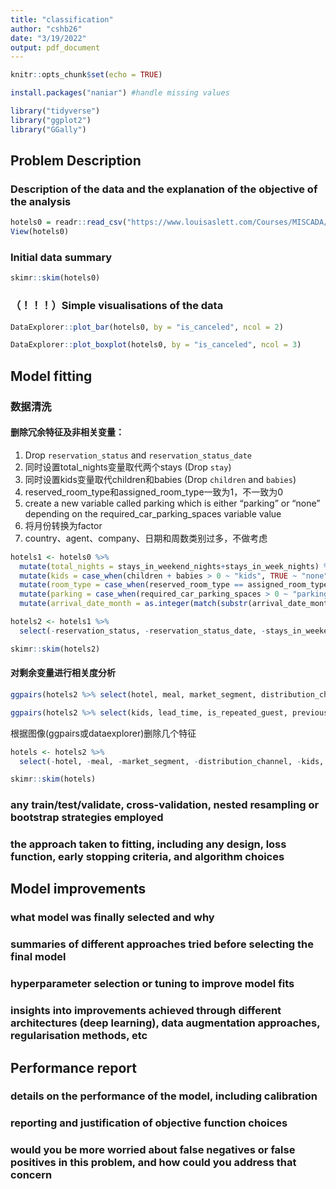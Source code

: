 ```yaml
---
title: "classification"
author: "cshb26"
date: "3/19/2022"
output: pdf_document
---
```


```r
knitr::opts_chunk$set(echo = TRUE)
```

```r
install.packages("naniar") #handle missing values 
```

```r
library("tidyverse")
library("ggplot2")
library("GGally")
```


## Problem Description

### Description of the data and the explanation of the objective of the analysis

```r
hotels0 = readr::read_csv("https://www.louisaslett.com/Courses/MISCADA/hotels.csv")
View(hotels0)
```

### Initial data summary

```r
skimr::skim(hotels0)
```


### （！！！）Simple visualisations of the data
```r
DataExplorer::plot_bar(hotels0, by = "is_canceled", ncol = 2)
```

```r
DataExplorer::plot_boxplot(hotels0, by = "is_canceled", ncol = 3)
```


## Model fitting

### 数据清洗
#### 删除冗余特征及非相关变量：
1. Drop `reservation_status` and `reservation_status_date`
2. 同时设置total_nights变量取代两个stays (Drop `stay`)
3. 同时设置kids变量取代children和babies (Drop `children` and `babies`)
4. reserved_room_type和assigned_room_type一致为1，不一致为0
5. create a new variable called parking which is either “parking” or “none” depending on the required_car_parking_spaces variable value
6. 将月份转换为factor
7. country、agent、company、日期和周数类别过多，不做考虑
```r
hotels1 <- hotels0 %>%
  mutate(total_nights = stays_in_weekend_nights+stays_in_week_nights) %>% 
  mutate(kids = case_when(children + babies > 0 ~ "kids", TRUE ~ "none")) %>%
  mutate(room_type = case_when(reserved_room_type == assigned_room_type ~ 1, TRUE ~ 0)) %>% 
  mutate(parking = case_when(required_car_parking_spaces > 0 ~ "parking", TRUE ~ "none")) %>% 
  mutate(arrival_date_month = as.integer(match(substr(arrival_date_month,1,3), month.abb)))

hotels2 <- hotels1 %>%
  select(-reservation_status, -reservation_status_date, -stays_in_weekend_nights, -stays_in_week_nights, -children, -babies, -reserved_room_type, -assigned_room_type, -required_car_parking_spaces, -country, -agent, -company, -arrival_date_day_of_month, -arrival_date_week_number)
```

```r
skimr::skim(hotels2)
```


#### 对剩余变量进行相关度分析
```r
ggpairs(hotels2 %>% select(hotel, meal, market_segment, distribution_channel, deposit_type, customer_type, kids, parking, adr, adults, is_canceled), aes(color = kids))
```


```r
ggpairs(hotels2 %>% select(kids, lead_time, is_repeated_guest, previous_cancellations, previous_bookings_not_canceled, previous_bookings_not_canceled, booking_changes, days_in_waiting_list, total_of_special_requests, total_nights, room_type, is_canceled), aes(color = kids))
```

根据图像(ggpairs或dataexplorer)删除几个特征
```r
hotels <- hotels2 %>% 
  select(-hotel, -meal, -market_segment, -distribution_channel, -kids, -parking, -adr, -total_nights)

skimr::skim(hotels)
```


### any train/test/validate, cross-validation, nested resampling or bootstrap strategies employed




### the approach taken to fitting, including any design, loss function, early stopping criteria, and algorithm choices




## Model improvements

### what model was finally selected and why


### summaries of different approaches tried before selecting the final model



### hyperparameter selection or tuning to improve model fits


### insights into improvements achieved through different architectures (deep learning), data augmentation approaches, regularisation methods, etc



## Performance report

### details on the performance of the model, including calibration



### reporting and justification of objective function choices



### would you be more worried about false negatives or false positives in this problem, and how could you address that concern

